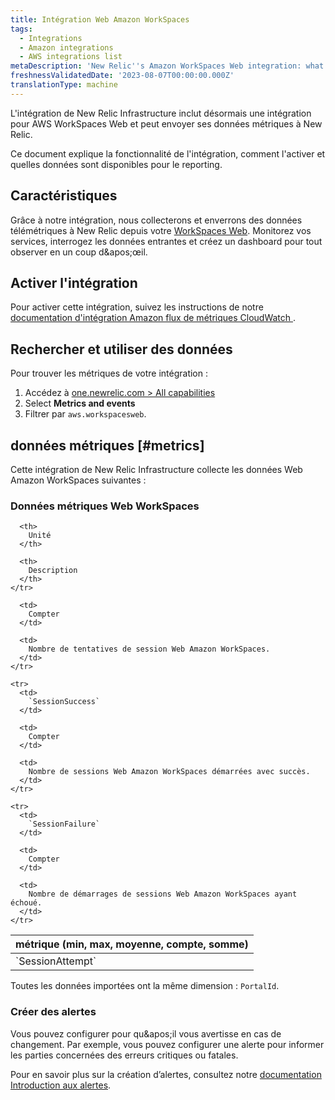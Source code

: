 ```yaml
---
title: Intégration Web Amazon WorkSpaces
tags:
  - Integrations
  - Amazon integrations
  - AWS integrations list
metaDescription: 'New Relic''s Amazon WorkSpaces Web integration: what data it reports and how to enable it.'
freshnessValidatedDate: '2023-08-07T00:00:00.000Z'
translationType: machine
---
```


L'intégration de New Relic Infrastructure inclut désormais une intégration pour AWS WorkSpaces Web et peut envoyer ses données métriques à New Relic.

Ce document explique la fonctionnalité de l'intégration, comment l'activer et quelles données sont disponibles pour le reporting.

## Caractéristiques

Grâce à notre intégration, nous collecterons et enverrons des données télémétriques à New Relic depuis votre [WorkSpaces Web](https://aws.amazon.com/workspaces/web). Monitorez vos services, interrogez les données entrantes et créez un dashboard pour tout observer en un coup d&amp;apos;œil.

## Activer l'intégration

Pour activer cette intégration, suivez les instructions de notre [documentation d'intégration Amazon flux de métriques CloudWatch ](/docs/infrastructure/amazon-integrations/connect/aws-metric-stream-setup/).

## Rechercher et utiliser des données

Pour trouver les métriques de votre intégration :

1. Accédez à [one.newrelic.com &gt; All capabilities](https://one.newrelic.com/all-capabilities)
2. Select <DNT>**Metrics and events**</DNT>
3. Filtrer par `aws.workspacesweb`.

## données métriques [#metrics]

Cette intégration de New Relic Infrastructure collecte les données Web Amazon WorkSpaces suivantes :

### Données métriques Web WorkSpaces

<table>
  <thead>
    <tr>
      <th style={{ width: "200px" }}>
        métrique (min, max, moyenne, compte, somme)
      </th>

      <th>
        Unité
      </th>

      <th>
        Description
      </th>
    </tr>
  </thead>

  <tbody>
    <tr>
      <td>
        `SessionAttempt`
      </td>

      <td>
        Compter
      </td>

      <td>
        Nombre de tentatives de session Web Amazon WorkSpaces.
      </td>
    </tr>

    <tr>
      <td>
        `SessionSuccess`
      </td>

      <td>
        Compter
      </td>

      <td>
        Nombre de sessions Web Amazon WorkSpaces démarrées avec succès.
      </td>
    </tr>

    <tr>
      <td>
        `SessionFailure`
      </td>

      <td>
        Compter
      </td>

      <td>
        Nombre de démarrages de sessions Web Amazon WorkSpaces ayant échoué.
      </td>
    </tr>
  </tbody>
</table>

Toutes les données importées ont la même dimension : `PortalId`.

### Créer des alertes

Vous pouvez configurer <InlinePopover type="alerts" />pour qu&amp;apos;il vous avertisse en cas de changement. Par exemple, vous pouvez configurer une alerte pour informer les parties concernées des erreurs critiques ou fatales.

Pour en savoir plus sur la création d’alertes, consultez notre [documentation Introduction aux alertes](/docs/alerts-applied-intelligence/new-relic-alerts/learn-alerts/introduction-alerts/).